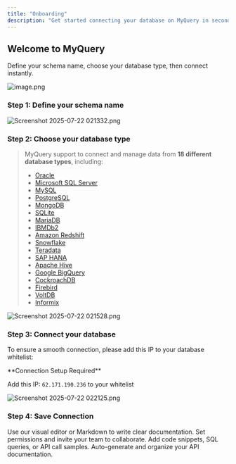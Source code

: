 ```yaml
---
title: "Onboarding"
description: "Get started connecting your database on MyQuery in seconds"
---
```


## Welcome to MyQuery

Define your schema name, choose your database type, then connect instantly.

![image.png](/images/image.png)

### Step 1: Define your schema name

![Screenshot 2025-07-22 021332.png](/images/Screenshot2025-07-22021332.png)

### Step 2: Choose your database type

> MyQuery support to connect and manage data from **18 different database types**, including:
>
> - [Oracle](oracle)
> - [Microsoft SQL Server](SQLServer)
> - [MySQL](MySQL)
> - [PostgreSQL](PostgreSQL)
> - [MongoDB](MongoDB)
> - [SQLite](SQLite)
> - [MariaDB](MariaDB)
> - [IBMDb2](IBMDb2)
> - [Amazon Redshift](Redshift)
> - [Snowflake](Snowflake)
> - [Teradata](Teradata)
> - [SAP HANA](HANA)
> - [Apache Hive](Hive)
> - [Google BigQuery](BigQuery)
> - [CockroachDB](CockroachDB)
> - [Firebird](Firebird)
> - [VoltDB](VoltDB)
> - [Informix](Informix)

![Screenshot 2025-07-22 021528.png](/images/Screenshot2025-07-22021528.png)

### Step 3: Connect your database

To ensure a smooth connection, please add this IP to your database whitelist:

<Note>
  **Connection Setup Required**

  Add this IP: `62.171.190.236` to your whitelist
</Note>

![Screenshot 2025-07-22 022125.png](/images/Screenshot2025-07-22022125.png)

### Step 4: Save Connection

<CardGroup cols={2}>
  <Card title="Write Content" icon="pen-to-square" href="/essentials/markdown">
    Use our visual editor or Markdown to write clear documentation.
  </Card>
  <Card title="Manage Access" icon="users" href="/essentials/collaboration">
    Set permissions and invite your team to collaborate.
  </Card>
  <Card title="Embed Code Examples" icon="square-code" href="/essentials/code">
    Add code snippets, SQL queries, or API call samples.
  </Card>
  <Card title="API Reference" icon="code" href="/api-reference/introduction">
    Auto-generate and organize your API documentation.
  </Card>
</CardGroup>